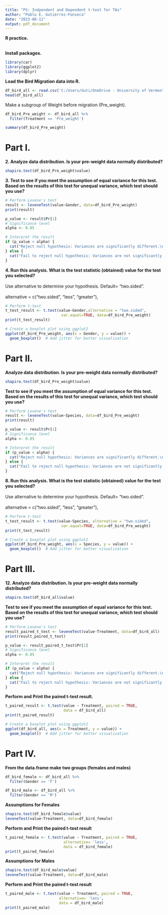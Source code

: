 ```yaml
---
title: "PS: Indpendent and Dependent t-test for TAs"
author: "Pablo E. Gutiérrez-Fonseca"
date: "2023-08-11"
output: pdf_document
---
```


**R practice.<br />**  
\vspace{1em}

**Install packages.<br />**  
```r
library(car)
library(ggplot2)
library(dplyr)
```
\vspace{1em}

**Load the Bird Migration data into R.<br />**   
```r
df_bird_all <- read.csv('C:/Users/Guti/OneDrive - University of Vermont/Curriculum/07_ Cursos/NR-2400/Problem set_ Independent and Dependent t-tests/Bird_Migration.csv')
head(df_bird_all)
```
\vspace{1em}

Make a subgroup of Weight before migration (Pre_weight).
```r
df_bird_Pre_weight <- df_bird_all %>% 
  filter(Treatment == 'Pre_weight')

summary(df_bird_Pre_weight)
```
\newpage



# **Part I.**<br />  
**2. Analyze data distribution. Is your pre-weight data normally distributed?**  
```r
shapiro.test(df_bird_Pre_weight$value)
```
\vspace{1em}

**3. Test to see if you meet the assumption of equal variance for this test. Based on the results of this test for unequal variance, which test should you use?**  
```r
# Perform Levene's test
result <- leveneTest(value~Gender, data=df_bird_Pre_weight)
print(result)
```
\vspace{1em} 

```r
p_value <- result$Pr[1]
# Significance level
alpha <- 0.05

# Interpret the result
if (p_value < alpha) {
  cat("Reject null hypothesis: Variances are significantly different.\n")
} else {
  cat("Fail to reject null hypothesis: Variances are not significantly different.\n")
}
```
\vspace{1em}

**4. Run this analysis. What is the test statistic (obtained) value for the test you selected?**<br />  
 Use alternative to determine your hypothesis. Default= "two.sided".<br />   
 alternative = c("two.sided", "less", "greater"),
```r
# Perform t-test
t_test_result <- t.test(value~Gender,alternative = "two.sided",
                         var.equal=TRUE, data=df_bird_Pre_weight)
print(t_test_result)
```
\vspace{1em}

```r
# Create a boxplot plot using ggplot2
ggplot(df_bird_Pre_weight, aes(x = Gender, y = value)) +
  geom_boxplot()  # Add jitter for better visualization
```
\vspace{10em}




# **Part II.**<br />  
**Analyze data distribution. Is your pre-weight data normally distributed?**  
```r
shapiro.test(df_bird_Pre_weight$value)
```
\vspace{1em}

**Test to see if you meet the assumption of equal variance for this test. Based on the results of this test for unequal variance, which test should you use?**  
```r
# Perform Levene's test
result <- leveneTest(value~Species, data=df_bird_Pre_weight)
print(result)
```
\vspace{1em} 

```r
p_value <- result$Pr[1]
# Significance level
alpha <- 0.05

# Interpret the result
if (p_value < alpha) {
  cat("Reject null hypothesis: Variances are significantly different.\n")
} else {
  cat("Fail to reject null hypothesis: Variances are not significantly different.\n")
}
```
\vspace{1em}

**8. Run this analysis. What is the test statistic (obtained) value for the test you selected?**<br />  
 Use alternative to determine your hypothesis. Default= "two.sided".<br />   
 alternative = c("two.sided", "less", "greater"),
```r
# Perform t-test
t_test_result <- t.test(value~Species, alternative = "two.sided",
                         var.equal=TRUE, data=df_bird_Pre_weight)
print(t_test_result)
```
\vspace{1em}

```r
# Create a boxplot plot using ggplot2
ggplot(df_bird_Pre_weight, aes(x = Species, y = value)) +
  geom_boxplot()  # Add jitter for better visualization
```
\vspace{10em}


# **Part III.<br />**  
**12. Analyze data distribution. Is your pre-weight data normally distributed?**  
```r
shapiro.test(df_bird_all$value)
```
\vspace{1em}


**Test to see if you meet the assumption of equal variance for this test. Based on the results of this test for unequal variance, which test should you use?**  
```r
# Perform Levene's test
result_paired_t_test <- leveneTest(value~Treatment, data=df_bird_all)
print(result_paired_t_test)
```
\vspace{1em} 

```r
p_value <- result_paired_t_test$Pr[1]
# Significance level
alpha <- 0.05

# Interpret the result
if (p_value < alpha) {
  cat("Reject null hypothesis: Variances are significantly different.\n")
} else {
  cat("Fail to reject null hypothesis: Variances are not significantly different.\n")
}
```
\vspace{1em}

**Perform and Print the paired t-test result.**
```r
t_paired_result <- t.test(value ~ Treatment, paired = TRUE, 
                          data = df_bird_all)
print(t_paired_result)
```
\vspace{1em}


```r
# Create a boxplot plot using ggplot2
ggplot(df_bird_all, aes(x = Treatment, y = value)) +
  geom_boxplot()  # Add jitter for better visualization
```
\vspace{10em}


# **Part IV.**  
**From the data.frame make two groups (females and males)**
```r
df_bird_female <- df_bird_all %>% 
  filter(Gender == 'F')
```
\vspace{1em}

```r
df_bird_male <- df_bird_all %>% 
  filter(Gender == 'M')
```
\vspace{1em}

**Assumptions for Females**
```r
shapiro.test(df_bird_female$value)
leveneTest(value~Treatment, data=df_bird_female)
```
\vspace{1em}

**Perform and Print the paired t-test result**
```r
t_paired_female <- t.test(value ~ Treatment, paired = TRUE, 
                          alternative= 'less', 
                          data = df_bird_female)
print(t_paired_female)
```
\vspace{2em}

**Assumptions for Males**
```r
shapiro.test(df_bird_male$value)
leveneTest(value~Treatment, data=df_bird_male)
```
\vspace{1em}

**Perform and Print the paired t-test result**
```r
t_paired_male <- t.test(value ~ Treatment, paired = TRUE, 
                        alternative= 'less',
                        data = df_bird_male)
print(t_paired_male)
```



